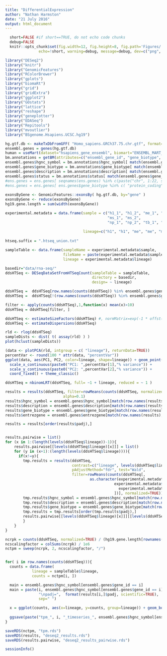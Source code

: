 ```yaml
---
title: "DifferentialExpression"
author: "Nathan Harmston"
date: "21 July 2016"
output: html_document
---
```



```r
  short=FALSE #if short==TRUE, do not echo code chunks
  debug=FALSE
  knitr::opts_chunk$set(fig.width=12, fig.height=8, fig.path='Figures/',
               echo=!short, warning=debug, message=debug, dev=c("png", "pdf"))
```

```r
library("DESeq2")
library("knitr")
library("GenomicFeatures")
library("RColorBrewer")
library("gplots")
library("biomaRt")
library("grid")
library("gridExtra")
library("ggplot2")
library("GOstats")
library("lattice")
library("reshape")
library("geneplotter")
library("EDASeq")
library("Repitools")
library("mvoutlier")
library("BSgenome.Hsapiens.UCSC.hg19")

```


```r
hg.gtf.db <- makeTxDbFromGFF( "Homo_sapiens.GRCh37.75.chr.gtf", format="gtf" )
ensembl.genes = genes(hg.gtf.db)
human = useMart(dataset="hsapiens_gene_ensembl", biomart="ENSEMBL_MART_ENSEMBL", host="feb2014.archive.ensembl.org")
bm.annotations = getBM(attributes=c("ensembl_gene_id", "gene_biotype", "hgnc_symbol", "description", "status"), mart=human, filters="ensembl_gene_id", values=ensembl.genes$gene_id, uniqueRows=TRUE)
ensembl.genes$hgnc_symbol = bm.annotations$hgnc_symbol[ match(ensembl.genes$gene_id, bm.annotations$ensembl_gene_id) ]
ensembl.genes$gene_biotype = bm.annotations$gene_biotype[ match(ensembl.genes$gene_id, bm.annotations$ensembl_gene_id) ]
ensembl.genes$description = bm.annotations$description[ match(ensembl.genes$gene_id, bm.annotations$ensembl_gene_id) ]
ensembl.genes$status = bm.annotations$status[ match(ensembl.genes$gene_id, bm.annotations$ensembl_gene_id) ]
#ens.genes = ens.genes[ seqnames(ens.genes) %in% c(paste("chr", 1:22, sep=""), "chrX", "chrY")]
#ens.genes = ens.genes[ ens.genes$gene_biotype %in% c( "protein_coding", "miRNA") ]
  
exonsByGene <- GenomicFeatures::exonsBy( hg.gtf.db, by="gene" )
exonsByGene <- reduce(exonsByGene)
hg19.gene.length = sum(width(exonsByGene))

experimental.metadata = data.frame(sample = c("h1_1", "h1_2", "me_1", "me_2",
                                              "ms_1", "ms_2",
                                              "np_1", "np_2", "tb_1", "tb_2"),
                                              
                                   lineage=c("h1", "h1", "me", "me", "ms", "ms", "np", "np", "tb", "tb"))
  
htseq.suffix = ".htseq_union.txt"

sampleTable <- data.frame(sampleName = experimental.metadata$sample,
                          fileName = paste(experimental.metadata$sample, htseq.suffix, sep=""),
                          lineage = experimental.metadata$lineage)

basedir="data/rna-seq/"
ddsHTSeq <- DESeqDataSetFromHTSeqCount(sampleTable = sampleTable,
                                       directory = basedir,
                                       design= ~ lineage)

ddsHTSeq =  ddsHTSeq[row.names(counts(ddsHTSeq)) %in% ensembl.genes$gene_id[as.character(seqnames(ensembl.genes)) != "chrM"],]
ddsHTSeq =  ddsHTSeq[!(row.names(counts(ddsHTSeq)) %in% ensembl.genes$gene_id[ ensembl.genes$gene_biotype %in% c("Mt_tRNA", "Mt_rRNA", "rRNA", "snoRNA", "snRNA" )]),]

filter <- apply(counts(ddsHTSeq),1,function(x) mean(x)>10)
ddsHTSeq = ddsHTSeq[filter, ]

ddsHTSeq <- estimateSizeFactors(ddsHTSeq) #, normMatrix=exp(-1 * offst(dataWithin)))
ddsHTSeq <- estimateDispersions(ddsHTSeq)

rld <- rlog(ddsHTSeq)
sampleDists <- dist( t( assay(rld) ) )
plot(hclust(sampleDists))

(data <- plotPCA(rld, intgroup = c( "lineage"), returnData=TRUE))
percentVar <- round(100 * attr(data, "percentVar"))
ggplot(data, aes(PC1, PC2, color=lineage, shape=lineage)) + geom_point(size=3) +
  scale_x_continuous(paste0("PC1: ",percentVar[1],"% variance")) +
  scale_y_continuous(paste0("PC2: ",percentVar[2],"% variance")) +
  coord_fixed() + theme_classic()

ddsHTSeq = nbinomLRT(ddsHTSeq, full= ~1 + lineage, reduced = ~ 1 )

results = results(ddsHTSeq, filter=rowMeans(counts(ddsHTSeq, normalized=TRUE)), 
                          alpha=0.1)
results$hgnc_symbol = ensembl.genes$hgnc_symbol[match(row.names(results), ensembl.genes$gene_id)]
results$description = ensembl.genes$description[match(row.names(results), ensembl.genes$gene_id)]
results$gene_biotype = ensembl.genes$gene_biotype[match(row.names(results), ensembl.genes$gene_id)]
results$entrezgene = ensembl.genes$entrezgene[match(row.names(results), ensembl.genes$gene_id)]

results = results[order(results$padj),]


results.pairwise = list()
for (x in 1:(length(levels(ddsHTSeq$lineage))-1)){
    results.pairwise[[levels(ddsHTSeq$lineage)[x]]] = list()
    for (y in (x+1):(length(levels(ddsHTSeq$lineage)))){
      if(x!=y){
        tmp.results = results(ddsHTSeq, 
                              contrast=c("lineage", levels(ddsHTSeq$lineage)[y], levels(ddsHTSeq$lineage)[x]), 
                              pAdjustMethod="fdr", test="Wald",
                              filter=rowMeans(counts(ddsHTSeq[,
                                      as.character(experimental.metadata$sample[ 
                                                 experimental.metadata$lineage==levels(ddsHTSeq$lineage)[x] |
                                                   experimental.metadata$lineage == levels(ddsHTSeq$lineage)[y]         
                                                 ])], normalized=TRUE)), alpha=0.1)
        tmp.results$hgnc_symbol = ensembl.genes$hgnc_symbol[match(row.names(tmp.results), ensembl.genes$gene_id)]
        tmp.results$description = ensembl.genes$description[match(row.names(tmp.results), ensembl.genes$gene_id)]
        tmp.results$gene_biotype = ensembl.genes$gene_biotype[match(row.names(tmp.results), ensembl.genes$gene_id)]
        tmp.results = tmp.results[order(tmp.results$padj),]
        results.pairwise[[levels(ddsHTSeq$lineage)[x]]][[levels(ddsHTSeq$lineage)[y]]] = tmp.results
        }
    }
}

ncrpk = counts(ddsHTSeq, normalized=TRUE) / (hg19.gene.length[rownames( counts(ddsHTSeq) )] / 1000)
ncscalingfactor = colSums(ncrpk) / 1e6
nctpm = sweep(ncrpk, 2, ncscalingfactor, "/")


for( i in row.names(counts(ddsHTSeq))){
  counts = data.frame(
            lineage = sampleTable$lineage,
            counts = nctpm[i, ])

  main = ensembl.genes$hgnc_symbol[ensembl.genes$gene_id == i]
  main = paste(i, ensembl.genes$hgnc_symbol[ensembl.genes$gene_id == i], 
               "\npadj=",  format(results[i,]$padj, scientific=TRUE), 
               sep=" ")

  x = ggplot(counts, aes(x=lineage, y=counts, group=lineage)) + geom_boxplot(outlier.colour = NA)  + theme_classic() + scale_x_discrete("Timepoint", expand=c(0.01,0.01)) + ggtitle(main) + theme(plot.title = element_text(lineheight=.8, face="bold"), plot.margin=unit(c(0.5,0.5,0.5,0.5),"cm"), axis.line.y = element_line(size = 1, colour = "black"), axis.text.x = element_text(size=14), axis.text.y = element_text(size=14), panel.grid.minor.x=element_blank())  + scale_y_continuous("TPM", expand=c(0,0))  + geom_point(data=counts, aes(x=lineage, y=counts, group=lineage), colour="red", position = position_jitter(width = 0.2),size=2)
  
  ggsave(paste("tpm_", i, "_timeseries_", ensembl.genes$hgnc_symbol[ensembl.genes$gene_id == i], ".pdf", sep=""), x, device=cairo_pdf)
}


```

```r
saveRDS(nctpm, "tpm.rds")
saveRDS(results, "deseq2_results.rds")
saveRDS(results.pairwise, "deseq2_results_pairwise.rds")

```



```r
sessionInfo()
```